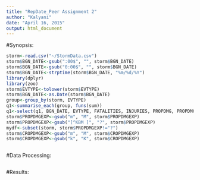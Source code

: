 ```yaml
---
title: "RepDate_Peer Assignment 2"
author: "Kalyani"
date: "April 16, 2015"
output: html_document
---
```

#Synopsis:



```r
storm<-read.csv("~/StormData.csv")
storm$BGN_DATE<-gsub(":00$", "", storm$BGN_DATE)
storm$BGN_DATE<-gsub("0:00$", "", storm$BGN_DATE)
storm$BGN_DATE<-strptime(storm$BGN_DATE, "%m/%d/%Y")
library(dplyr)
library(zoo)
storm$EVTYPE<-tolower(storm$EVTYPE)
storm$BGN_DATE<-as.Date(storm$BGN_DATE)
group<-group_by(storm, EVTYPE)
q1<-summarise_each(group, funs(sum))
q1<-select(q1, BGN_DATE, EVTYPE, FATALITIES, INJURIES, PROPDMG, PROPDMGEXP, CROPDMG, CROPDMGEXP)
storm$PROPDMGEXP<-gsub("m", "M", storm$PROPDMGEXP)
storm$PROPDMGEXP<-gsub("[^KBM ]", "?", storm$PROPDMGEXP)
mydf<-subset(storm, storm$PROPDMGEXP!="?")
storm$CROPDMGEXP<-gsub("m", "M", storm$CROPDMGEXP)
storm$CROPDMGEXP<-gsub("k", "K", storm$CROPDMGEXP)



```

#Data Processing:


```r

```

#Results: